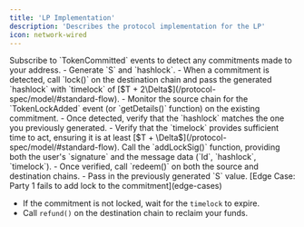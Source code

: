 ```yaml
---
title: 'LP Implementation'
description: 'Describes the protocol implementation for the LP'
icon: network-wired
---
```


<Steps>
  <Step title="Monitor the source chain">
    Subscribe to `TokenCommitted` events to detect any commitments made to your address.
  </Step>
  <Step title="Lock funds on the destination chain">
    - Generate `S` and `hashlock`.
    - When a commitment is detected, call `lock()` on the destination chain and pass the generated `hashlock` with `timelock` of [$T + 2\Delta$](/protocol-spec/model/#standard-flow).
  </Step>
  <Step title="Verify the commitment lock">
    - Monitor the source chain for the `TokenLockAdded` event (or `getDetails()` function) on the existing commitment.
    - Once detected, verify that the `hashlock` matches the one you previously generated.
    - Verify that the `timelock` provides sufficient time to act, ensuring it is at least [$T + \Delta$](/protocol-spec/model/#standard-flow).
  </Step>
  <Step title="(signature flow) hashlock addition on behalf of the user" stepNumber="3*">
    Call the `addLockSig()` function, providing both the user's `signature` and the message data (`Id`, `hashlock`, `timelock`).
  </Step>
  <Step title="Complete the exchange" stepNumber="4">
    - Once verified, call `redeem()` on both the source and destination chains.
    - Pass in the previously generated `S` value.
  </Step>
</Steps>

<Warning>
[Edge Case: Party 1 fails to add lock to the commitment](edge-cases)

- If the commitment is not locked, wait for the `timelock` to expire.
- Call `refund()` on the destination chain to reclaim your funds.
</Warning>